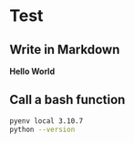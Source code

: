 # Test

## Write in Markdown

**Hello World**

## Call a bash function

```bash
pyenv local 3.10.7
python --version
```
